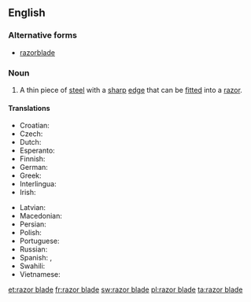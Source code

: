 ==English==

===Alternative forms===
* [[razorblade]]

===Noun===
{{en-noun|head=[[razor]] [[blade]]}}

# A thin piece of [[steel]] with a [[sharp]] [[edge]] that can be [[fitted]] into a [[razor]].

====Translations====
{{trans-top|razor blade}}
* Croatian: {{t|hr|žilet|m}}
* Czech: {{t-|cs|žiletka|f}}
* Dutch: {{t|nl|scheermesje|n}}
* Esperanto: {{t-|eo|razoklingo|xs=Esperanto}}
* Finnish: {{t-|fi|partaterä}}
* German: {{t+|de|Rasierklinge|f}}
* Greek: {{t|el|ξυριστική λεπίδα|tr=ksiristiki lepida|f}}
* Interlingua: {{t|ia|lamina de rasorio}}
* Irish: {{t|ga|lann rásúir|f}}
{{trans-mid}}
* Latvian: {{t|lv|žilete|xs=Latvian}}
* Macedonian: {{t|mk|жилет|m|tr=žilét|sc=Cyrl|xs=Macedonian}}
* Persian: {{t|fa|خودتراش|tr=khodtarash}}
* Polish: {{t+|pl|żyletka|f}}
* Portuguese: {{t|pt|lâmina de barbear|f}}
* Russian: {{t+|ru|лезвие|n|sc=Cyrl}}
* Spanish: {{t+|es|cuchilla|f}}, {{t|es|razuradora|f}}
* Swahili: {{t+|sw|wembe|xs=Swahili}}
* Vietnamese: {{t|vi|lươi lam}}
{{trans-bottom}}

[[et:razor blade]]
[[fr:razor blade]]
[[sw:razor blade]]
[[pl:razor blade]]
[[ta:razor blade]]